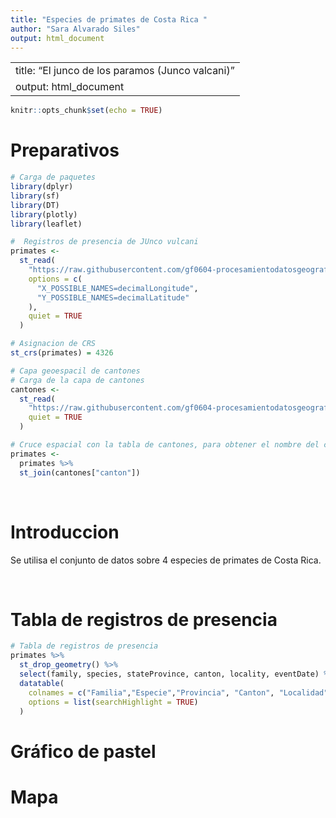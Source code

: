 ```yaml
---
title: "Especies de primates de Costa Rica "
author: "Sara Alvarado Siles"
output: html_document
---
```

---
title: "El junco de los paramos (Junco valcani)"
output: html_document
---
```r
knitr::opts_chunk$set(echo = TRUE)

```

# Preparativos

```r
# Carga de paquetes 
library(dplyr)
library(sf)
library(DT)
library(plotly)
library(leaflet)
```

```r
#  Registros de presencia de JUnco vulcani
primates <-
  st_read(
    "https://raw.githubusercontent.com/gf0604-procesamientodatosgeograficos/2021i-datos/main/gbif/primates-cr-registros.csv",
    options = c(
      "X_POSSIBLE_NAMES=decimalLongitude",
      "Y_POSSIBLE_NAMES=decimalLatitude"
    ),
    quiet = TRUE
  )

# Asignacion de CRS
st_crs(primates) = 4326

# Capa geoespacil de cantones
# Carga de la capa de cantones
cantones <-
  st_read(
    "https://raw.githubusercontent.com/gf0604-procesamientodatosgeograficos/2021i-datos/main/ign/delimitacion-territorial-administrativa/cr_cantones_simp_wgs84.geojson",
    quiet = TRUE
  )

```

```r
# Cruce espacial con la tabla de cantones, para obtener el nombre del cantón
primates <-
  primates %>%
  st_join(cantones["canton"])
```
<br>

# Introduccion
Se utilisa el conjunto de datos sobre 4 especies de primates de Costa Rica.

<br>

# Tabla de registros de presencia 

```r
# Tabla de registros de presencia
primates %>%
  st_drop_geometry() %>%
  select(family, species, stateProvince, canton, locality, eventDate) %>%
  datatable(
    colnames = c("Familia","Especie","Provincia", "Canton", "Localidad", "Fecha"),
    options = list(searchHighlight = TRUE)
  )
```

# Gráfico de pastel


# Mapa 
